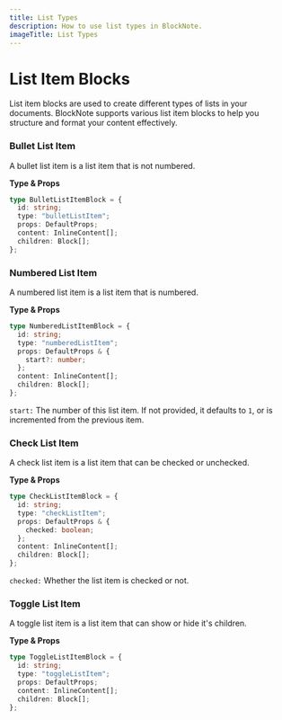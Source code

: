 ```yaml
---
title: List Types
description: How to use list types in BlockNote.
imageTitle: List Types
---
```


# List Item Blocks

List item blocks are used to create different types of lists in your documents. BlockNote supports various list item blocks to help you structure and format your content effectively.

### Bullet List Item

A bullet list item is a list item that is not numbered.

**Type & Props**

```typescript
type BulletListItemBlock = {
  id: string;
  type: "bulletListItem";
  props: DefaultProps;
  content: InlineContent[];
  children: Block[];
};
```

### Numbered List Item

A numbered list item is a list item that is numbered.

**Type & Props**

```typescript
type NumberedListItemBlock = {
  id: string;
  type: "numberedListItem";
  props: DefaultProps & {
    start?: number;
  };
  content: InlineContent[];
  children: Block[];
};
```

`start:` The number of this list item. If not provided, it defaults to `1`, or is incremented from the previous item.

### Check List Item

A check list item is a list item that can be checked or unchecked.

**Type & Props**

```typescript
type CheckListItemBlock = {
  id: string;
  type: "checkListItem";
  props: DefaultProps & {
    checked: boolean;
  };
  content: InlineContent[];
  children: Block[];
};
```

`checked:` Whether the list item is checked or not.

### Toggle List Item

A toggle list item is a list item that can show or hide it's children.

**Type & Props**

```typescript
type ToggleListItemBlock = {
  id: string;
  type: "toggleListItem";
  props: DefaultProps;
  content: InlineContent[];
  children: Block[];
};
```
